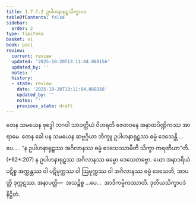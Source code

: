 ```yaml
---
title: 1.7.7.2 ဥပါဟနာရုဠှသိက္ခာပဒ
tableOfContents: false
sidebar:
  order: 2
type: tipitaka
basket: vi
book: paci
review:
  current: review
  updated: '2025-10-20T13:11:04.088156'
  updated_by: ''
  notes: ''
  history:
  - state: review
    date: '2025-10-20T13:11:04.088156'
    updated_by: ''
    notes: ''
    previous_state: draft
---
```



<DynamicBreadcrumb />


<ReviewStatus review={frontmatter.review} showDetails={true} />

<HypothesisAnnotation frontmatter={frontmatter} />

<Division number="639" book="paci" e="ch" v="2" p="264">

<Paragraph number="2007" book="paci">
တေန သမယေန ဗုဒ္ဓေါ ဘဂဝါ သာဝတ္ထိယံ ဝိဟရတိ ဇေတဝနေ အနာထပိဏ္ဍိကဿ အာရာမေ. တေန ခေါ ပန သမယေန ဆဗ္ဗဂ္ဂိယာ ဘိက္ခူ ဥပါဟနာရုဠှဿ ဓမ္မံ ဒေသေန္တိ …ပေ… .
</Paragraph>

<Paragraph number="2008" book="paci">
<Emphasis>“န ဥပါဟနာရုဠှဿ အဂိလာနဿ ဓမ္မံ ဒေသေဿာမီတိ သိက္ခာ ကရဏီယာ”</Emphasis>တိ. (*62*:<Emphasis>207</Emphasis>)
</Paragraph>

<Paragraph number="2009" book="paci">
န ဥပါဟနာရုဠှဿ အဂိလာနဿ ဓမ္မော ဒေသေတဗ္ဗော. ယော အနာဒရိယံ ပဋိစ္စ အက္ကန္တဿ ဝါ ပဋိမုက္ကဿ ဝါ ဩမုက္ကဿ ဝါ အဂိလာနဿ ဓမ္မံ ဒေသေတိ, အာပတ္တိ ဒုက္ကဋဿ.
</Paragraph>

<Paragraph number="2010" book="paci">
အနာပတ္တိ—  အသဉ္စိစ္စ …ပေ…  အာဒိကမ္မိကဿာတိ.

</Paragraph>
</Division>

<Paragraph number="2011" type="center" book="paci">
ဒုတိယသိက္ခာပဒံ နိဋ္ဌိတံ.
</Paragraph>